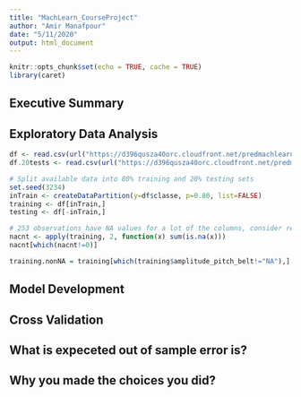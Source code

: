 ```yaml
---
title: "MachLearn_CourseProject"
author: "Amir Manafpour"
date: "5/11/2020"
output: html_document
---
```


```r
knitr::opts_chunk$set(echo = TRUE, cache = TRUE)
library(caret)
```

## Executive Summary

## Exploratory Data Analysis

```r
df <- read.csv(url("https://d396qusza40orc.cloudfront.net/predmachlearn/pml-training.csv"))
df.20tests <- read.csv(url("https://d396qusza40orc.cloudfront.net/predmachlearn/pml-testing.csv"))

# Split available data into 80% training and 20% testing sets
set.seed(3234)
inTrain <- createDataPartition(y=df$classe, p=0.80, list=FALSE)
training <- df[inTrain,]
testing <- df[-inTrain,]

# 253 observations have NA values for a lot of the columns, consider removing them
nacnt <- apply(training, 2, function(x) sum(is.na(x)))
nacnt[which(nacnt!=0)]

training.nonNA = training[which(training$amplitude_pitch_belt!="NA"),]
```

## Model Development

## Cross Validation

## What is expeceted out of sample error is?

## Why you made the choices you did?